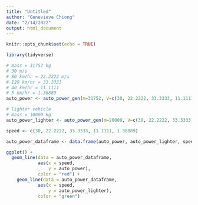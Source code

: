 ```yaml
---
title: "Untitled"
author: "Genevieve Chiong"
date: "2/14/2022"
output: html_document
---
```


```r
knitr::opts_chunk$set(echo = TRUE)

library(tidyverse)
```

```r
# mass = 31752 kg 
# 30 m/s
# 80 km/hr = 22.2222 m/s 
# 120 km/hr = 33.3333
# 40 km/hr = 11.1111
# 5 km/hr = 1.38889
auto_power <- auto_power_gen(m=31752, V=c(30, 22.2222, 33.3333, 11.1111, 1.38889), A=16)
```

```r
# lighter vehicle 
# mass = 10000 kg 
auto_power_lighter <- auto_power_gen(m=20000, V=c(30, 22.2222, 33.3333, 11.1111, 1.38889), A=16)
```

```r
speed <- c(30, 22.2222, 33.3333, 11.1111, 1.38889)

auto_power_dataframe <- data.frame(auto_power, auto_power_lighter, speed)
```


```r
ggplot() +
  geom_line(data = auto_power_dataframe,
            aes(x = speed, 
                y = auto_power),
            color = "red") + 
    geom_line(data = auto_power_dataframe,
            aes(x = speed, 
                y = auto_power_lighter),
            color = "green")
```












